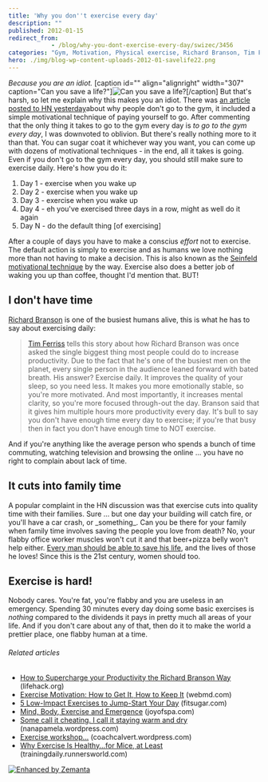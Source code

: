 ```yaml
---
title: 'Why you don''t exercise every day'
description: ""
published: 2012-01-15
redirect_from: 
            - /blog/why-you-dont-exercise-every-day/swizec/3456
categories: "Gym, Motivation, Physical exercise, Richard Branson, Tim Ferriss, Timothy Ferriss, Uncategorized"
hero: ./img/blog-wp-content-uploads-2012-01-savelife22.png
---
```


_Because you are an idiot._ \[caption id="" align="alignright" width="307" caption="Can you save a life?"]![Can you save a life?](./img/blog-wp-content-uploads-2012-01-savelife22.png "Can you save a life?")\[/caption] But that's harsh, so let me explain why this makes you an idiot. There was [an article posted to HN yesterday](http://news.ycombinator.com/item?id=3464853)about why people don't go to the gym, it included a simple motivational technique of paying yourself to go. After commenting that the only thing it takes to go to the gym every day is _to go to the gym every day_, I was downvoted to oblivion. But there's really nothing more to it than that. You can sugar coat it whichever way you want, you can come up with dozens of motivational techniques - in the end, all it takes is going. Even if you don't go to the gym every day, you should still make sure to exercise daily. Here's how you do it:

1.  Day 1 - exercise when you wake up
2.  Day 2 - exercise when you wake up
3.  Day 3 - exercise when you wake up
4.  Day 4 - eh you've exercised three days in a row, might as well do it again
5.  Day N - do the default thing \[of exercising]

After a couple of days you have to make a conscius _effort_ not to exercise. The default action is simply to exercise and as humans we love nothing more than not having to make a decision. This is also known as the [Seinfeld motivational technique](http://theclosetentrepreneur.com/seinfelds-secret-motivational-technique) by the way. Exercise also does a better job of waking you up than coffee, thought I'd mention that. BUT!

## I don't have time

[Richard Branson](http://www.crunchbase.com/person/richard-branson "Richard Branson") is one of the busiest humans alive, this is what he has to say about exercising daily:

> [Tim Ferriss](http://www.fourhourworkweek.com/ "Timothy Ferriss") tells this story about how Richard Branson was once asked the single biggest thing most people could do to increase productivity. Due to the fact that he's one of the busiest men on the planet, every single person in the audience leaned forward with bated breath. His answer? Exercise daily. It improves the quality of your sleep, so you need less. It makes you more emotionally stable, so you're more motivated. And most importantly, it increases mental clarity, so you're more focused through-out the day. Branson said that it gives him multiple hours more productivity every day. It's bull to say you don't have enough time every day to exercise; if you're that busy then in fact you don't have enough time to NOT exercise.

And if you're anything like the average person who spends a bunch of time commuting, watching television and browsing the online ... you have no right to complain about lack of time.

## It cuts into family time

A popular complaint in the HN discussion was that exercise cuts into quality time with their families. Sure ... but one day your building will catch fire, or you'll have a car crash, or \_something\_. Can you be there for your family when family time involves saving the people you love from death? No, your flabby office worker muscles won't cut it and that beer+pizza belly won't help either. [Every man should be able to save his life](http://artofmanliness.com/2009/09/15/every-man-should-be-able-to-save-his-own-life-5-fitness-benchmarks-a-man-must-master/), and the lives of those he loves! Since this is the 21st century, women should too.

## Exercise is hard!

Nobody cares. You're fat, you're flabby and you are useless in an emergency. Spending 30 minutes every day doing some basic exercises is _nothing_ compared to the dividends it pays in pretty much all areas of your life. And if you don't care about any of that, then do it to make the world a prettier place, one flabby human at a time.

###### Related articles

-   [How to Supercharge your Productivity the Richard Branson Way](http://www.lifehack.org/articles/productivity/how-to-supercharge-your-productivity-the-richard-branson-way.html) (lifehack.org)
-   [Exercise Motivation: How to Get It, How to Keep It](http://www.webmd.com/fitness-exercise/features/exercise-motivation?src=RSS_PUBLIC) (webmd.com)
-   [5 Low-Impact Exercises to Jump-Start Your Day](http://www.fitsugar.com/Low-Impact-Exercises-Morning-Workouts-19414062) (fitsugar.com)
-   [Mind, Body, Exercise and Emergence](http://www.joyofspa.com/mind-body-exercise-and-emergence) (joyofspa.com)
-   [Some call it cheating. I call it staying warm and dry](http://nanapamela.wordpress.com/2012/01/14/some-call-it-cheating-i-call-it-staying-warm-and-dry/) (nanapamela.wordpress.com)
-   [Exercise workshop...](http://coachcalvert.wordpress.com/2012/01/06/exercise-workshop/) (coachcalvert.wordpress.com)
-   [Why Exercise Is Healthy...for Mice, at Least](http://trainingdaily.runnersworld.com/2012/01/why-exercise-is-healthy-for-mice-at-least/) (trainingdaily.runnersworld.com)

[![Enhanced by Zemanta](http://img.zemanta.com/zemified_e.png?x-id=e93f614a-7984-4f7c-bf86-7653bd2218bd)](http://www.zemanta.com/ "Enhanced by Zemanta")
